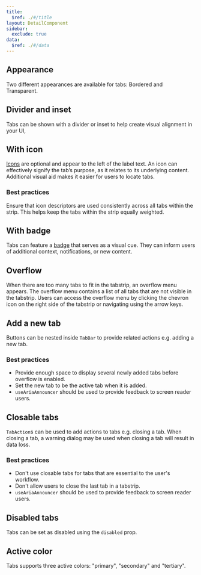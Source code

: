 ```yaml
---
title:
  $ref: ./#/title
layout: DetailComponent
sidebar:
  exclude: true
data:
  $ref: ./#/data
---
```


<LivePreviewControls>
<LivePreview componentName="tabs" exampleName="Appearance" >

## Appearance

Two different appearances are available for tabs: Bordered and Transparent.

</LivePreview>

<LivePreview componentName="tabs" exampleName="DividerAndInset" >

## Divider and inset

Tabs can be shown with a divider or inset to help create visual alignment in your UI,

</LivePreview>

<LivePreview componentName="tabs" exampleName="WithIcon" >

## With icon

[Icons](../icon) are optional and appear to the left of the label text. An icon can effectively signify the tab’s purpose, as it relates to its underlying content. Additional visual aid makes it easier for users to locate tabs.

### Best practices

Ensure that icon descriptors are used consistently across all tabs within the strip. This helps keep the tabs within the strip equally weighted.

</LivePreview>

<LivePreview componentName="tabs" exampleName="WithBadge" >

## With badge

Tabs can feature a [badge](../badge) that serves as a visual cue. They can inform users of additional context, notifications, or new content.

</LivePreview>

<LivePreview componentName="tabs" exampleName="Overflow" >

## Overflow

When there are too many tabs to fit in the tabstrip, an overflow menu appears. The overflow menu contains a list of all tabs that are not visible in the tabstrip. Users can access the overflow menu by clicking the chevron icon on the right side of the tabstrip or navigating using the arrow keys.

</LivePreview>

<LivePreview componentName="tabs" exampleName="AddANewTab" >

## Add a new tab

Buttons can be nested inside `TabBar` to provide related actions e.g. adding a new tab.

### Best practices

- Provide enough space to display several newly added tabs before overflow is enabled.
- Set the new tab to be the active tab when it is added.
- `useAriaAnnouncer` should be used to provide feedback to screen reader users.

</LivePreview>

<LivePreview componentName="tabs" exampleName="ClosableTabs" >

## Closable tabs

`TabAction`s can be used to add actions to tabs e.g. closing a tab. When closing a tab, a warning dialog may be used when closing a tab will result in data loss.

### Best practices

- Don't use closable tabs for tabs that are essential to the user's workflow.
- Don't allow users to close the last tab in a tabstrip.
- `useAriaAnnouncer` should be used to provide feedback to screen reader users.

</LivePreview>

<LivePreview componentName="tabs" exampleName="DisabledTabs" >

## Disabled tabs

Tabs can be set as disabled using the `disabled` prop.

</LivePreview>

<LivePreview componentName="tabs" exampleName="ActiveColor" >

## Active color

Tabs supports three active colors: "primary", "secondary" and "tertiary".

</LivePreview>
</LivePreviewControls>
